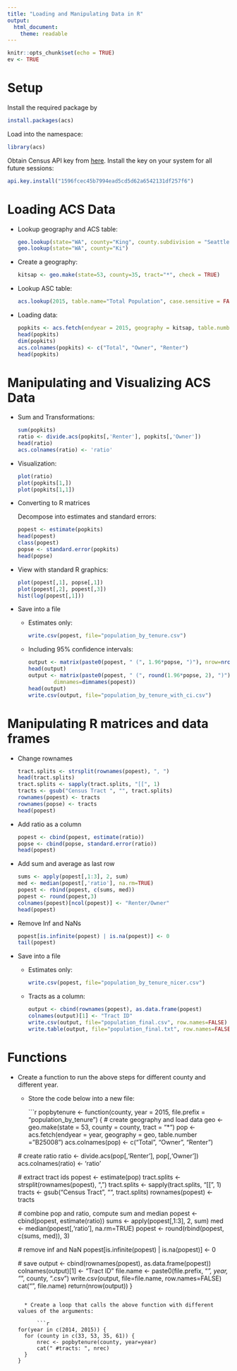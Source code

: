 ```yaml
---
title: "Loading and Manipulating Data in R"
output: 
  html_document:
    theme: readable
---
```


```r
knitr::opts_chunk$set(echo = TRUE)
ev <- TRUE
```

# Setup

Install the required package by
```r
install.packages(acs)
```

Load into the namespace:
```r
library(acs)
```

Obtain Census API key from [here](http://api.census.gov/data/key_signup.html). Install the key on your system for all future sessions:

```r
api.key.install("1596fcec45b7994ead5cd5d62a6542131df257f6")
```

# Loading ACS Data

* Lookup geography and ACS table:

    ```r
geo.lookup(state="WA", county="King", county.subdivision = "Seattle")
geo.lookup(state="WA", county="Ki")
```

* Create a geography:

    ```r
kitsap <- geo.make(state=53, county=35, tract="*", check = TRUE)
```

* Lookup ASC table:

    ```r
acs.lookup(2015, table.name="Total Population", case.sensitive = FALSE)
```

* Loading data:

    ```r
popkits <- acs.fetch(endyear = 2015, geography = kitsap, table.number = "B25008") 
head(popkits)
dim(popkits)
acs.colnames(popkits) <- c("Total", "Owner", "Renter")
head(popkits)
```

# Manipulating and Visualizing ACS Data

* Sum and Transformations:

    ```r
sum(popkits)
ratio <- divide.acs(popkits[,'Renter'], popkits[,'Owner'])
head(ratio)
acs.colnames(ratio) <- 'ratio'
```

* Visualization:

    ```r
plot(ratio)
plot(popkits[1,])
plot(popkits[1,1])
```

* Converting to R matrices 

    Decompose into estimates and standard errors:
    
    ```r
popest <- estimate(popkits)
head(popest)
class(popest)
popse <- standard.error(popkits)
head(popse)
```

* View with standard R graphics:

    ```r
plot(popest[,1], popse[,1])
plot(popest[,2], popest[,3])
hist(log(popest[,1]))
```

* Save into a file
    * Estimates only:
    
        ```r
write.csv(popest, file="population_by_tenure.csv")
```

    * Including 95% confidence intervals:
<!--qnorm(1-(1-0.90)/2)-->

        ```r
output <- matrix(paste0(popest, " (", 1.96*popse, ")"), nrow=nrow(popest))
head(output)
output <- matrix(paste0(popest, " (", round(1.96*popse, 2), ")"), nrow=nrow(popest),
                dimnames=dimnames(popest))
head(output)
write.csv(output, file="population_by_tenure_with_ci.csv")
```
    
    
# Manipulating R matrices and data frames

* Change rownames

    ```r
tract.splits <- strsplit(rownames(popest), ", ")
head(tract.splits)
tract.splits <- sapply(tract.splits, "[[", 1)
tracts <- gsub("Census Tract ", "", tract.splits)
rownames(popest) <- tracts
rownames(popse) <- tracts
head(popest)
```

* Add ratio as a column

    ```r
popest <- cbind(popest, estimate(ratio))
popse <- cbind(popse, standard.error(ratio))
head(popest)
```

* Add sum and average as last row

    ```r
sums <- apply(popest[,1:3], 2, sum)
med <- median(popest[,'ratio'], na.rm=TRUE)
popest <- rbind(popest, c(sums, med))
popest <- round(popest,3)
colnames(popest)[ncol(popest)] <- "Renter/Owner"
head(popest)
```

* Remove Inf and NaNs

    ```r
popest[is.infinite(popest) | is.na(popest)] <- 0
tail(popest)
```

* Save into a file
    * Estimates only:
    
        ```r
write.csv(popest, file="population_by_tenure_nicer.csv")
```

    * Tracts as a column:
    
        ```r
output <- cbind(rownames(popest), as.data.frame(popest)
colnames(output)[1] <- "Tract ID"
write.csv(output, file="population_final.csv", row.names=FALSE)
write.table(output, file="population_final.txt", row.names=FALSE, sep="\t")
```

# Functions

* Create a function to run the above steps for different county and different year. 
    * Store the code below into a new file:

        ```r
popbytenure <- function(county, year = 2015, file.prefix = "population_by_tenure") {
    # create geography and load data
    geo <- geo.make(state = 53, county = county, tract = "*")
    pop <- acs.fetch(endyear = year, geography = geo, table.number = "B25008")
    acs.colnames(pop) <- c("Total", "Owner", "Renter")
    
    # create ratio
    ratio <- divide.acs(pop[,'Renter'], pop[,'Owner'])
    acs.colnames(ratio) <- 'ratio'
    
    # extract tract ids
    popest <- estimate(pop)
    tract.splits <- strsplit(rownames(popest), ", ")
    tract.splits <- sapply(tract.splits, "[[", 1)
    tracts <- gsub("Census Tract ", "", tract.splits)
    rownames(popest) <- tracts
    
    # combine pop and ratio, compute sum and median
    popest <- cbind(popest, estimate(ratio))
    sums <- apply(popest[,1:3], 2, sum)
    med <- median(popest[,'ratio'], na.rm=TRUE)
    popest <- round(rbind(popest, c(sums, med)), 3)
    
    # remove inf and NaN
    popest[is.infinite(popest) | is.na(popest)] <- 0
    
    # save
    output <- cbind(rownames(popest), as.data.frame(popest))
    colnames(output)[1] <- "Tract ID"
    file.name <- paste0(file.prefix, "_", year, "_", county, ".csv")
    write.csv(output, file=file.name, row.names=FALSE)
    cat("\nFile", file.name)
    return(nrow(output))
}
```

    * Create a loop that calls the above function with different values of the arguments:
    
        ```r
for(year in c(2014, 2015)) {
    for (county in c(33, 53, 35, 61)) {
        nrec <- popbytenure(county, year=year)
        cat(" #tracts: ", nrec)
    }
}
```